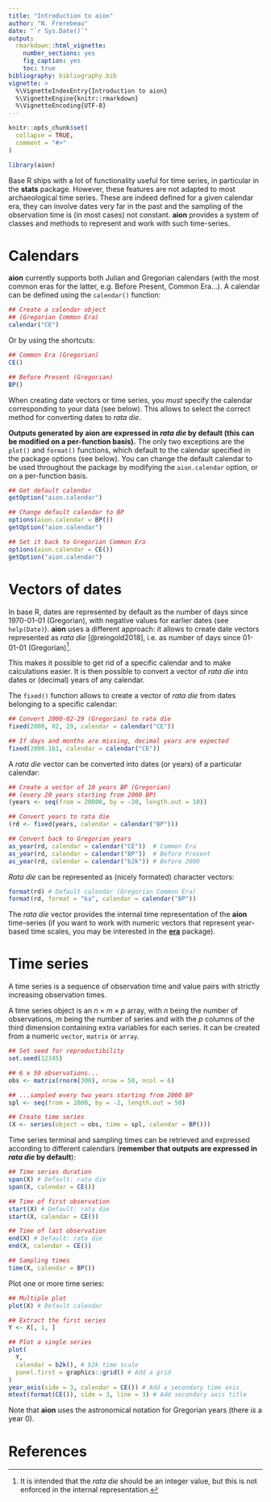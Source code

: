 ```yaml
---
title: "Introduction to aion"
author: "N. Frerebeau"
date: "`r Sys.Date()`"
output:
  rmarkdown::html_vignette:
    number_sections: yes
    fig_caption: yes
    toc: true
bibliography: bibliography.bib
vignette: >
  %\VignetteIndexEntry{Introduction to aion}
  %\VignetteEngine{knitr::rmarkdown}
  %\VignetteEncoding{UTF-8}
---
```


```r
knitr::opts_chunk$set(
  collapse = TRUE,
  comment = "#>"
)
```

```r
library(aion)
```

Base R ships with a lot of functionality useful for time series, in particular in the **stats** package. However, these features are not adapted to most archaeological time series. These are indeed defined for a given calendar era, they can involve dates very far in the past and the sampling of the observation time is (in most cases) not constant. **aion** provides a system of classes and methods to represent and work with such time-series.

# Calendars

**aion** currently supports both Julian and Gregorian calendars (with the most common eras for the latter, e.g. Before Present, Common Era...). A calendar can be defined using the `calendar()` function:

```r
## Create a calendar object
## (Gregorian Common Era)
calendar("CE")
```

Or by using the shortcuts:

```r
## Common Era (Gregorian)
CE()

## Before Present (Gregorian)
BP()
```

When creating date vectors or time series, you *must* specify the calendar corresponding to your data (see below). This allows to select the correct method for converting dates to *rata die*. 

**Outputs generated by aion are expressed in _rata die_ by default (this can be modified on a per-function basis).** The only two exceptions are the `plot()` and `format()` functions, which default to the calendar specified in the package options (see below). You can change the default calendar to be used throughout the package by modifying the `aion.calendar` option, or on a per-function basis.

```r
## Get default calendar
getOption("aion.calendar")

## Change default calendar to BP
options(aion.calendar = BP())
getOption("aion.calendar")

## Set it back to Gregorian Common Era
options(aion.calendar = CE())
getOption("aion.calendar")
```

# Vectors of dates

In base R, dates are represented by default as the number of days since 1970-01-01 (Gregorian), with negative values for earlier dates (see `help(Date)`). **aion** uses a different approach: it allows to create date vectors represented as *rata die* [@reingold2018], i.e. as number of days since 01-01-01 (Gregorian)^[It is intended that the *rata die* should be an integer value, but this is not enforced in the internal representation.].

This makes it possible to get rid of a specific calendar and to make calculations easier. It is then possible to convert a vector of *rata die* into dates or (decimal) years of any calendar.

The `fixed()` function allows to create a vector of *rata die* from dates belonging to a specific calendar:

```r
## Convert 2000-02-29 (Gregorian) to rata die
fixed(2000, 02, 29, calendar = calendar("CE"))

## If days and months are missing, decimal years are expected
fixed(2000.161, calendar = calendar("CE"))
```

A *rata die* vector can be converted into dates (or years) of a particular calendar:

```r
## Create a vector of 10 years BP (Gregorian)
## (every 20 years starting from 2000 BP)
(years <- seq(from = 20000, by = -20, length.out = 10))

## Convert years to rata die
(rd <- fixed(years, calendar = calendar("BP")))

## Convert back to Gregorian years
as_year(rd, calendar = calendar("CE"))  # Common Era
as_year(rd, calendar = calendar("BP"))  # Before Present
as_year(rd, calendar = calendar("b2k")) # Before 2000
```

*Rata die* can be represented as (nicely formated) character vectors:

```r
format(rd) # Default calendar (Gregorian Common Era)
format(rd, format = "ka", calendar = calendar("BP"))
```

The *rata die* vector provides the internal time representation of the **aion** time-series (if you want to work with numeric vectors that represent year-based time scales, you may be interested in the [**era**](https://github.com/joeroe/era) package).

# Time series

A time series is a sequence of observation time and value pairs with strictly increasing observation times. 

A time series object is an $n \times m \times p$ array, with $n$ being the number of observations, $m$ being the number of series and with the $p$ columns of the third dimension containing extra variables for each series. It can be created from a numeric `vector`, `matrix` or `array`.

```r
## Set seed for reproductibility
set.seed(12345)

## 6 x 50 observations...
obs <- matrix(rnorm(300), nrow = 50, ncol = 6)

## ...sampled every two years starting from 2000 BP
spl <- seq(from = 2000, by = -2, length.out = 50)

## Create time series
(X <- series(object = obs, time = spl, calendar = BP()))
```

Time series terminal and sampling times can be retrieved and expressed according to different calendars (**remember that outputs are expressed in _rata die_ by default**):

```r
## Time series duration
span(X) # Default: rata die
span(X, calendar = CE())

## Time of first observation
start(X) # Default: rata die
start(X, calendar = CE())

## Time of last observation
end(X) # Default: rata die
end(X, calendar = CE())

## Sampling times
time(X, calendar = BP())
```

Plot one or more time series:

```r
## Multiple plot
plot(X) # Default calendar
```

```r
## Extract the first series
Y <- X[, 1, ]

## Plot a single series
plot(
  Y,
  calendar = b2k(), # b2k time scale
  panel.first = graphics::grid() # Add a grid
)
year_axis(side = 3, calendar = CE()) # Add a secondary time axis
mtext(format(CE()), side = 3, line = 3) # Add secondary axis title
```

Note that **aion** uses the astronomical notation for Gregorian years (there *is* a year 0).

# References
